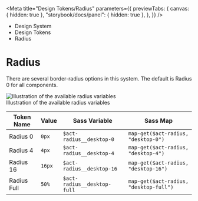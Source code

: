 
<Meta
	title="Design Tokens/Radius"
	parameters={{
		previewTabs: {
			canvas: { hidden: true },
			"storybook/docs/panel": { hidden: true },
		},
	}}
/>

<div className="act-docs-container">
	<Masthead />
	<div className="act-flex act-flex-light-grey-gradient">
		<div className="act-flex__container act-flex__container-padding-trim">
			<div className="act-flex__grid">
				<div className="act-flex__row">
					<div className="act-col act-col-sm-12">
						<div className="act-box">
							<div className="act-breadcrumbs">
								<ul className="act-breadcrumbs__container">
									<li className="act-breadcrumbs__crumb act-h6">
										<LinkTo className="act-breadcrumbs__crumb__link" kind="system-introduction--page">
											Design System <i className="fa-solid fa-angle-right"></i>
										</LinkTo>
									</li>
									<li className="act-breadcrumbs__crumb act-h6">
										<LinkTo className="act-breadcrumbs__crumb__link" kind="design-tokens-overview--page">
											Design Tokens <i className="fa-solid fa-angle-right"></i>
										</LinkTo>
									</li>
									<li className="act-breadcrumbs__crumb act-h6">
										<LinkTo className="act-breadcrumbs__crumb__link" kind="design-tokens-radius--page">
											Radius <i className="fa-solid fa-angle-right"></i>
										</LinkTo>
									</li>
								</ul>
							</div>
							<h1>Radius</h1>
						</div>
					</div>
				</div>
			</div>
		</div>
	</div>
	<div className="act-flex">
		<div className="act-flex__container">
			<div className="act-flex__grid">
				<div className="act-flex__row">
					<div className="act-col act-col-sm-12">
						<div className="act-box">
							<p>There are several border-radius options in this system. The default is Radius 0 for all components.</p>
							<div className="act-img">
								<img src="/images/2-design-tokens-radius-1.png" alt="Illustration of the available radius variables" />
								<div className="act-img__description act-p-small">
									<i class="fa-solid fa-circle-info"></i> Illustration of the available radius variables
								</div>
							</div>
							<div className="act-table-container">
								<table className="act-table">
									<thead>
										<tr>
											<th>Token Name</th>
											<th>Value</th>
											<th>Sass Variable</th>
											<th>Sass Map</th>
										</tr>
									</thead>
									<tbody>
										<tr>
											<td>Radius 0</td>
											<td>
												<code>0px</code>
											</td>
											<td>
												<code className="sass-var">$act-radius__desktop-0</code>
											</td>
											<td>
												<code className="sass-var">map-get($act-radius, "desktop-0")</code>
											</td>
										</tr>
										<tr>
											<td>Radius 4</td>
											<td>
												<code>4px</code>
											</td>
											<td>
												<code className="sass-var">$act-radius__desktop-4</code>
											</td>
											<td>
												<code className="sass-var">map-get($act-radius, "desktop-4")</code>
											</td>
										</tr>
										<tr>
											<td>Radius 16</td>
											<td>
												<code>16px</code>
											</td>
											<td>
												<code className="sass-var">$act-radius__desktop-16</code>
											</td>
											<td>
												<code className="sass-var">map-get($act-radius, "desktop-16")</code>
											</td>
										</tr>
										<tr>
											<td>Radius Full</td>
											<td>
												<code>50%</code>
											</td>
											<td>
												<code className="sass-var">$act-radius__desktop-full</code>
											</td>
											<td>
												<code className="sass-var">map-get($act-radius, "desktop-full")</code>
											</td>
										</tr>
									</tbody>
								</table>
							</div>
						</div>
					</div>
				</div>
			</div>
		</div>
	</div>
	<AoC />
	<Footer />
</div>
